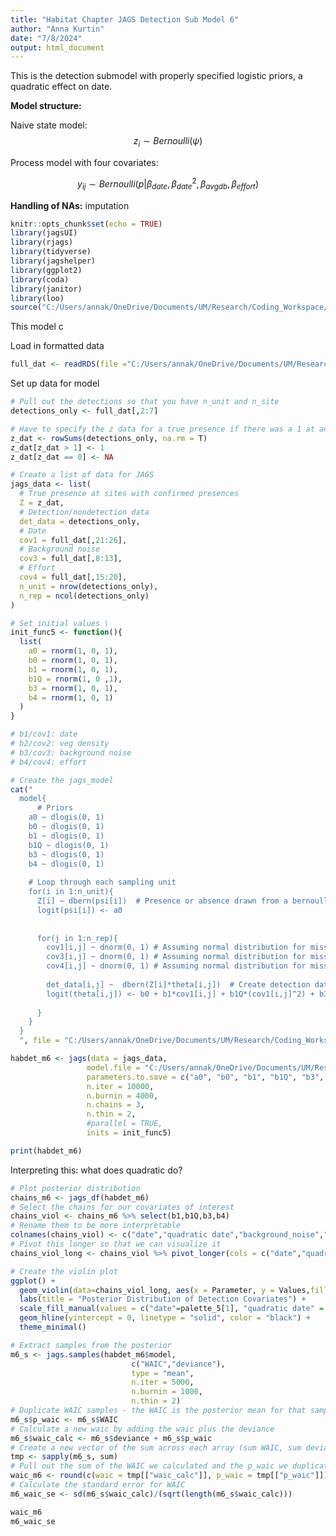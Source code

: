 ```yaml
---
title: "Habitat Chapter JAGS Detection Sub Model 6"
author: "Anna Kurtin"
date: "7/8/2024"
output: html_document
---
```



This is the detection submodel with properly specified logistic priors, a quadratic effect on date.


**Model structure:**

Naive state model:
$$
z_i \sim Bernoulli(\psi)
$$ 

Process model with four covariates:  

$$
y_{ij} \sim Bernoulli(p| \beta_{date}, \beta_{date}^2,\beta_{avg db}, \beta_{effort})
$$

**Handling of NAs:** imputation


```r
knitr::opts_chunk$set(echo = TRUE)
library(jagsUI)
library(rjags)
library(tidyverse)
library(jagshelper)
library(ggplot2)
library(coda)
library(janitor)
library(loo)
source("C:/Users/annak/OneDrive/Documents/UM/Research/Coding_Workspace/Cuckoo-Research/R_Scripts/5_Visualization/Create_HexCodes_CuckooColorBlind.R")
```

This model c

Load in formatted data

```r
full_dat <- readRDS(file ="C:/Users/annak/OneDrive/Documents/UM/Research/Coding_Workspace/Cuckoo-Research/Data/Habitat_Model_Covariates/Full_DetectionDataSCALED_JAGSModels_HabChap.Rdata")
```

Set up data for model 

```R
# Pull out the detections so that you have n_unit and n_site
detections_only <- full_dat[,2:7]

# Have to specify the z data for a true presence if there was a 1 at any time 
z_dat <- rowSums(detections_only, na.rm = T)
z_dat[z_dat > 1] <- 1
z_dat[z_dat == 0] <- NA

# Create a list of data for JAGS
jags_data <- list(
  # True presence at sites with confirmed presences
  Z = z_dat,
  # Detection/nondetection data
  det_data = detections_only,
  # Date
  cov1 = full_dat[,21:26],
  # Background noise
  cov3 = full_dat[,8:13],
  # Effort 
  cov4 = full_dat[,15:20],
  n_unit = nrow(detections_only),
  n_rep = ncol(detections_only)
)

# Set initial values \
init_func5 <- function(){
  list(
    a0 = rnorm(1, 0, 1),
    b0 = rnorm(1, 0, 1),
    b1 = rnorm(1, 0, 1),
    b1Q = rnorm(1, 0 ,1),
    b3 = rnorm(1, 0, 1),
    b4 = rnorm(1, 0, 1)
  )
}
```



```R
# b1/cov1: date
# b2/cov2: veg density
# b3/cov3: background noise
# b4/cov4: effort

# Create the jags_model
cat("
  model{
      # Priors
    a0 ~ dlogis(0, 1)
    b0 ~ dlogis(0, 1)
    b1 ~ dlogis(0, 1)
    b1Q ~ dlogis(0, 1)
    b3 ~ dlogis(0, 1)
    b4 ~ dlogis(0, 1)
    
    # Loop through each sampling unit
    for(i in 1:n_unit){
      Z[i] ~ dbern(psi[i])  # Presence or absence drawn from a bernoulli distribution with occupancy probability psi  
      logit(psi[i]) <- a0
      
      
      for(j in 1:n_rep){
        cov1[i,j] ~ dnorm(0, 1) # Assuming normal distribution for missing covariates
        cov3[i,j] ~ dnorm(0, 1) # Assuming normal distribution for missing covariates
        cov4[i,j] ~ dnorm(0, 1) # Assuming normal distribution for missing covariates
        
        det_data[i,j] ~  dbern(Z[i]*theta[i,j])  # Create detection data drawn from a bernoulli distribution incorporating the true presence (Z) with probability of detection theta
        logit(theta[i,j]) <- b0 + b1*cov1[i,j] + b1Q*(cov1[i,j]^2) + b3*cov3[i,j] + b4*cov4[i,j]
        
      }
    }
  } 
  ", file = "C:/Users/annak/OneDrive/Documents/UM/Research/Coding_Workspace/Cuckoo-Research/R_Scripts/2_Analyses/Habitat_Chapter/Detection_Submodel/Model_Structure_Files/JAGS_HabDetMod6.txt")
```


```R
habdet_m6 <- jags(data = jags_data, 
                 model.file = "C:/Users/annak/OneDrive/Documents/UM/Research/Coding_Workspace/Cuckoo-Research/R_Scripts/2_Analyses/Habitat_Chapter/Detection_Submodel/Model_Structure_Files/JAGS_HabDetMod6.txt",
                 parameters.to.save = c("a0", "b0", "b1", "b1Q", "b3", "b4"),
                 n.iter = 10000, 
                 n.burnin = 4000, 
                 n.chains = 3,
                 n.thin = 2,
                 #parallel = TRUE,
                 inits = init_func5)

print(habdet_m6)
```

Interpreting this: what does quadratic do?

```R
# Plot posterior distribution
chains_m6 <- jags_df(habdet_m6)
# Select the chains for our covariates of interest
chains_viol <- chains_m6 %>% select(b1,b1Q,b3,b4)
# Rename them to be more interpretable
colnames(chains_viol) <- c("date","quadratic date","background_noise","effort")
# Pivot this longer so that we can visualize it
chains_viol_long <- chains_viol %>% pivot_longer(cols = c("date","quadratic date","background_noise","effort"),names_to = "Parameter", values_to = "Values")

# Create the violin plot
ggplot() +
  geom_violin(data=chains_viol_long, aes(x = Parameter, y = Values,fill = Parameter),trim = FALSE) +
  labs(title = "Posterior Distribution of Detection Covariates") +
  scale_fill_manual(values = c("date"=palette_5[1], "quadratic date" = palette_5[5],"background_noise"=palette_5[2], "effort" = palette_5[3])) + 
  geom_hline(yintercept = 0, linetype = "solid", color = "black") +
  theme_minimal()
```

```R
# Extract samples from the posterior
m6_s <- jags.samples(habdet_m6$model,
                           c("WAIC","deviance"),
                           type = "mean",
                           n.iter = 5000,
                           n.burnin = 1000,
                           n.thin = 2)
# Duplicate WAIC samples - the WAIC is the posterior mean for that sample?
m6_s$p_waic <- m6_s$WAIC
# Calculate a new waic by adding the waic plus the deviance
m6_s$waic_calc <- m6_s$deviance + m6_s$p_waic
# Create a new vector of the sum across each array (sum WAIC, sum deviance, sum p_waic, and sum waic_calc)
tmp <- sapply(m6_s, sum)
# Pull out the sum of the WAIC we calculated and the p_waic we duplicated
waic_m6 <- round(c(waic = tmp[["waic_calc"]], p_waic = tmp[["p_waic"]]),1)
# Calculate the standard error for WAIC
m6_waic_se <- sd(m6_s$waic_calc)/(sqrt(length(m6_s$waic_calc)))

waic_m6
m6_waic_se
```